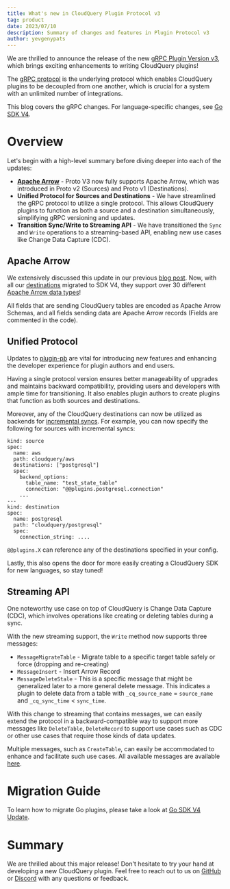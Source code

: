 ```yaml
---
title: What's new in CloudQuery Plugin Protocol v3
tag: product
date: 2023/07/10
description: Summary of changes and features in Plugin Protocol v3
author: yevgenypats
---
```



<BlogHeader/>

We are thrilled to announce the release of the new [gRPC Plugin Version v3](https://github.com/cloudquery/plugin-pb/blob/main/plugin/v3/plugin.proto), which brings exciting enhancements to writing CloudQuery plugins!

The [gRPC protocol](https://github.com/cloudquery/plugin-pb) is the underlying protocol which enables CloudQuery plugins to be decoupled from one another, which is crucial for a system with an unlimited number of integrations.

This blog covers the gRPC changes. For language-specific changes, see [Go SDK V4](./go_sdk_v4).

# Overview

Let's begin with a high-level summary before diving deeper into each of the updates:

- **[Apache Arrow](./adopting_apache_arrow_at_cloudquery)** - Proto V3 now fully supports Apache Arrow, which was introduced in Proto v2 (Sources) and Proto v1 (Destinations).
- **Unified Protocol for Sources and Destinations** - We have streamlined the gRPC protocol to utilize a single protocol. This allows CloudQuery plugins to function as both a source and a destination simultaneously, simplifying gRPC versioning and updates.
- **Transition Sync/Write to Streaming API** - We have transitioned the `Sync` and `Write` operations to a streaming-based API, enabling new use cases like Change Data Capture (CDC).

## Apache Arrow

We extensively discussed this update in our previous [blog post](./adopting_apache_arrow_at_cloudquery). Now, with all our [destinations](../docs/plugins/destinations/overview) migrated to SDK V4, they support over 30 different [Apache Arrow data types](https://arrow.apache.org/docs/python/api/datatypes.html)!

All fields that are sending CloudQuery tables are encoded as Apache Arrow Schemas, and all fields sending data are Apache Arrow records (Fields are commented in the code).

## Unified Protocol

Updates to [plugin-pb](https://github.com/cloudquery/plugin-pb/blob/main/plugin/v3/plugin.proto) are vital for introducing new features and enhancing the developer experience for plugin authors and end users.

Having a single protocol version ensures better manageability of upgrades and maintains backward compatibility, providing users and developers with ample time for transitioning. It also enables plugin authors to create plugins that function as both sources and destinations.

Moreover, any of the CloudQuery destinations can now be utilized as backends for [incremental syncs](docs/core-concepts/syncs#incremental-table-syncs). For example, you can now specify the following for sources with incremental syncs:

```
kind: source
spec:
  name: aws
  path: cloudquery/aws
  destinations: ["postgresql"]
  spec:
    backend_options:
      table_name: "test_state_table"
      connection: "@@plugins.postgresql.connection"
    ...
---
kind: destination
spec:
  name: postgresql
  path: "cloudquery/postgresql"
  spec:
    connection_string: .... 
```

`@@plugins.X` can reference any of the destinations specified in your config.

Lastly, this also opens the door for more easily creating a CloudQuery SDK for new languages, so stay tuned!

## Streaming API

One noteworthy use case on top of CloudQuery is Change Data Capture (CDC), which involves operations like creating or deleting tables during a sync.

With the new streaming support, the `Write` method now supports three messages:

- `MessageMigrateTable` - Migrate table to a specific target table safely or force (dropping and re-creating)
- `MessageInsert` - Insert Arrow Record
- `MessageDeleteStale` - This is a specific message that might be generalized later to a more general delete message. This indicates a plugin to delete data from a table with `_cq_source_name` = `source_name` and `_cq_sync_time` < `sync_time`.

With this change to streaming that contains messages, we can easily extend the protocol in a backward-compatible way to support more messages like `DeleteTable`, `DeleteRecord` to support use cases such as CDC or other use cases that require those kinds of data updates.

Multiple messages, such as `CreateTable`, can easily be accommodated to enhance and facilitate such use cases. All available messages are available [here](https://github.com/cloudquery/plugin-pb/blob/main/plugin/v3/plugin.proto#L103).

# Migration Guide

To learn how to migrate Go plugins, please take a look at [Go SDK V4 Update](./go_sdk_v4).

# Summary

We are thrilled about this major release! Don't hesitate to try your hand at developing a new CloudQuery plugin. Feel free to reach out to us on [GitHub](https://github.com/cloudquery/cloudquery) or [Discord](https://cloudquery.io/discord) with any questions or feedback.

